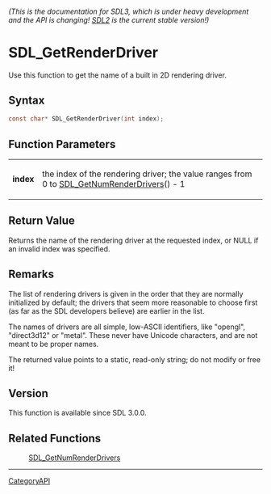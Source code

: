 ====== (This is the documentation for SDL3, which is under heavy development and the API is changing! [https://wiki.libsdl.org/SDL2/ SDL2] is the current stable version!) ======
= SDL_GetRenderDriver =

Use this function to get the name of a built in 2D rendering driver.

== Syntax ==

<syntaxhighlight lang='c'>
const char* SDL_GetRenderDriver(int index);
</syntaxhighlight>

== Function Parameters ==

{|
|'''index'''
|the index of the rendering driver; the value ranges from 0 to [[SDL_GetNumRenderDrivers]]() - 1
|}

== Return Value ==

Returns the name of the rendering driver at the requested index, or NULL if
an invalid index was specified.

== Remarks ==

The list of rendering drivers is given in the order that they are normally
initialized by default; the drivers that seem more reasonable to choose
first (as far as the SDL developers believe) are earlier in the list.

The names of drivers are all simple, low-ASCII identifiers, like "opengl",
"direct3d12" or "metal". These never have Unicode characters, and are not
meant to be proper names.

The returned value points to a static, read-only string; do not modify or
free it!

== Version ==

This function is available since SDL 3.0.0.

== Related Functions ==

:[[SDL_GetNumRenderDrivers]]

----
[[CategoryAPI]]


